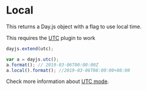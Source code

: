 
# Local

This returns a Day.js object with a flag to use local time.

<Callout>This requires the [UTC](../plugin/utc) plugin to work</Callout>

```js
dayjs.extend(utc);

var a = dayjs.utc();
a.format(); // 2019-03-06T00:00:00Z
a.local().format(); //2019-03-06T08:00:00+08:00
```

Check more information about [UTC mode](../parse/utc).
